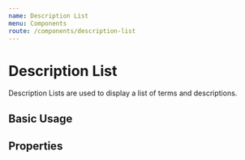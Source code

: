 ```yaml
---
name: Description List
menu: Components
route: /components/description-list
---
```



# Description List

<ComponentStatus stage="pre" responsive="no" accessible="no" />

Description Lists are used to display a list of terms and descriptions.

## Basic Usage

<Playground>
  <DescriptionList data={[["Issued", "2018-12-08"], ["Due", "2019-01-06"]]} />
</Playground>

## Properties

<Props of={DescriptionList} />
